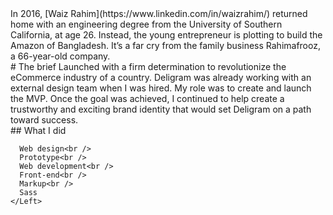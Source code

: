 
<Content>
  <Row center>
    <Main>
      In 2016, [Waiz Rahim](https://www.linkedin.com/in/waizrahim/) returned home with an engineering degree from the University of Southern California, at age 26. Instead, the young entrepreneur is plotting to build the Amazon of Bangladesh. It’s a far cry from the family business Rahimafrooz, a 66-year-old company.
      <br />
      # The brief
      Launched with a firm determination to revolutionize the eCommerce industry of a country. Deligram was already working with an external design team when I was hired. My role was to create and launch the MVP. Once the goal was achieved, I continued to help create a trustworthy and exciting brand identity that would set Deligram on a path toward success.
    </Main>
    <Left>
      ## What I did
      
      Web design<br />
      Prototype<br />
      Web development<br />
      Front-end<br />
      Markup<br />
      Sass
    </Left>
  </Row>
</Content>